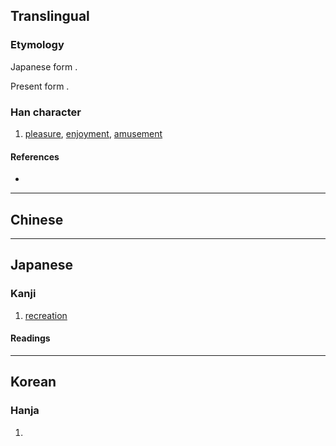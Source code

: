{{also|娛|娱}}
{{character info}}
==Translingual==
{{Han simplified forms|娛|娯|娱}}

===Etymology===
Japanese form {{Han simp|娛|f=吳|t=呉}}.

Present form {{Han compound|女|t1=woman|呉|ls=psc|c1=s|c2=p}}.

===Han character===
{{Han char|rn=38|rad=女|as=07|sn=10|four=|canj=VRVC|ids=⿰女呉}}

# [[pleasure]], [[enjoyment]], [[amusement]]

====References====
* {{Han ref|kx=0263.251|dkj=06307|hdz=21051.081|uh=5A2F|ud=23087}}

----

==Chinese==
{{zh-see|娛|v}}

----

==Japanese==
{{ja-kanji forms|娯|娛}}

===Kanji===
{{ja-kanji|grade=c|rs=女07}}

# [[recreation]]

====Readings====
{{ja-readings
|kanon=ぐ
|on=ぐ,ご
|kun=たの-しみ, たの-しむ
}}

----

==Korean==

===Hanja===
{{ko-hanja|hangeul=오|rv=o|mr=o}}

# {{rfdef|ko|sort=女07}}